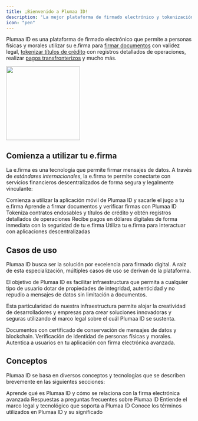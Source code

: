 ```yaml
---
title: ¡Bienvenido a Plumaa ID!
description: 'La mejor plataforma de firmado electrónico y tokenización de activos'
icon: "pen"
---
```


Plumaa ID es una plataforma de firmado electrónico que permite a personas físicas y morales utilizar su e.firma para [firmar documentos](/introduction/sign-documents) con validez legal, [tokenizar títulos de crédito](/introduction/tokenize-your-assets) con registros detallados de operaciones, realizar [pagos transfronterizos](/introduction/borderless-payments) y mucho más.

<Frame caption="A través de esta arquitectura, tu llave privada nunca sale de tu dispositivo móvil.">
<img height="200" src="/images/introduction/main.png" />
</Frame>

## Comienza a utilizar tu e.firma

La e.firma es una tecnología que permite firmar mensajes de datos. A través de _estándares internacionales_, la e.firma te permite conectarte con servicios financieros descentralizados de forma segura y legalmente vinculante:

<CardGroup cols={2}>
  <Card
    title="Inicio rápido"
    icon="hand-wave"
    href="/introduction/quickstart"
  >
    Comienza a utilizar la aplicación móvil de Plumaa ID y sacarle el jugo a tu e.firma
  </Card>
  <Card
    title="Firma documentos"
    icon="signature"
    href="/introduction/sign-documents"
  >
    Aprende a firmar documentos y verificar firmas con Plumaa ID
  </Card>
  <Card
    title="Tokeniza activos"
    icon="ethereum"
    href="/introduction/tokenize-your-assets"
  >
    Tokeniza contratos endosables y títulos de crédito y obtén registros detallados de operaciones
  </Card>
  <Card
    title="Pagos sin fronteras"
    icon="money-check-dollar"
    href="/introduction/borderless-payments"
  >
    Recibe pagos en dólares digitales de forma inmediata con la seguridad de tu e.firma
  </Card>
  <Card
    title="Interactúa con aplicaciones descentralizadas"
    icon="watch-apple"
    href="/introduction/interact-with-dapps"
  >
    Utiliza tu e.firma para interactuar con aplicaciones descentralizadas
  </Card>
</CardGroup>

## Casos de uso

Plumaa ID busca ser la solución por excelencia para firmado digital. A raíz de esta especialización, múltiples casos de uso se derivan de la plataforma.

El objetivo de Plumaa ID es facilitar infraestructura que permita a cualquier tipo de usuario dotar de propiedades de integridad, autenticidad y no repudio a mensajes de datos sin limitación a documentos.

Esta particularidad de nuestra infraestructura permite alojar la creatividad de desarrolladores y empresas para crear soluciones innovadoras y seguras utilizando el marco legal sobre el cuál Plumaa ID se sustenta.

<CardGroup cols={2}>
  <Card
    title="Gestión de documentos"
    icon="file"
    href="/use-cases/documents"
  >
    Documentos con certificado de conservación de mensajes de datos y blockchain.
  </Card>
  <Card
    title="Verificación de identidad"
    icon="id-card"
    href="/use-cases/verify-identity"
  >
    Verificación de identidad de personas físicas y morales.
  </Card>
  <Card
    title="Autenticación"
    icon="right-to-bracket"
    href="/use-cases/authenticate"
  >
    Autentica a usuarios en tu aplicación con firma electrónica avanzada.
  </Card>
</CardGroup>

## Conceptos

Plumaa ID se basa en diversos conceptos y tecnologías que se describen brevemente en las siguientes secciones:

<CardGroup cols={2}>
  <Card
    title="¿Qué es Plumaa ID?"
    icon="pen"
    href="/concepts/what-is-plumaa-id"
  >
    Aprende qué es Plumaa ID y cómo se relaciona con la firma electrónica avanzada
  </Card>
  <Card
    title="Preguntas frecuentes"
    icon="question"
    href="/concepts/FAQ"
  >
    Respuestas a preguntas frecuentes sobre Plumaa ID
  </Card>
  <Card
    title="Fundamentos"
    icon="book"
    href="/concepts/foundations"
  >
    Entiende el marco legal y tecnológico que soporta a Plumaa ID
  </Card>
  <Card
    title="Terminología"
    icon="spell-check"
    href="/concepts/terminology"
  >
    Conoce los términos utilizados en Plumaa ID y su significado
  </Card>
</CardGroup>
